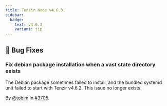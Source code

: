 ```yaml
---
title: Tenzir Node v4.6.3
sidebar:
  badge:
    text: v4.6.3
    variant: tip
---
```


## 🐛 Bug Fixes

### Fix debian package installation when a vast state directory exists

The Debian package sometimes failed to install, and the bundled systemd unit
failed to start with Tenzir v4.6.2. This issue no longer exists.

By [@tobim](https://github.com/tobim) in [#3705](https://github.com/tenzir/tenzir/pull/3705).
